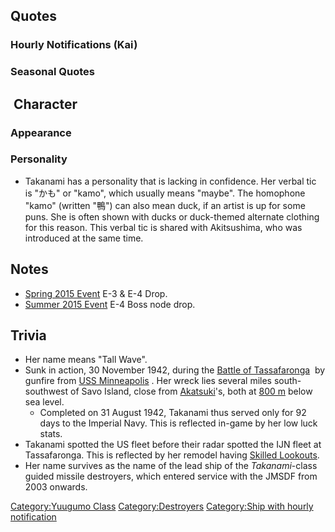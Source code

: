 {{ShipPageHeader}}

==Quotes==
{{ShipQuotes
|Introduction = 夕雲型駆逐艦、六番艦の高波です。あ、あの・・・頑張ります！ホントかもです！
|Introduction/En = I'm the 6th of the Yuugumo-class destroyers, Takanami. E-ehm, I will do my best! Really, probably!

|Introduction/Kai = 夕雲型駆逐艦、高波です。精一杯頑張ります！ホント・・・かもです！
|Introduction/Kai/En = Destroyer Takanami of the Yuugumo-class will give her best this time! Really, probably!

|Library = 夕雲型駆逐艦6番艦、高波です。浦賀生まれです。<br>第三十一駆逐隊に編入され、活躍したかもです。<br>運命のルンガ沖夜戦でも警戒隊の旗艦として敵を発見…、艦隊の勝利に貢献したかも…です。はい！
|Library/En = I'm Takanami, the sixth Yuugumo-class Destroyer. Born in Uraga. <br>I was assigned to the 31st Destroyer Division, and I had done my part well. <br>On a fateful night battle at Lunga Point, as the Leadship of the Lookouts squad, our crew first spotted the enemy fleet... and that may have brought victory to the battle... Yup!
|Library/Note = At the [https://en.wikipedia.org/wiki/Battle_of_Tassafaronga Battle of Lunga Point], Takanami is the one destroyer who got hit and sunk during the engagement.

|Secretary 1 = ひゃわっ！び、びっくりした・・・
|Secretary 1/En = Hya! Y-You startled me...

|Secretary 2 = 司令官、高波をお呼びでしょうか？
|Secretary 2/En = Commander, did you call for Takanami?

|Secretary 2/Kai = 司令官、高波お呼びかも・・・ですか？
|Secretary 2/Kai/En = Commander? Maybe... did you call for Takanami?

|Secretary 3 = ひゃわっ！あ、あの、とてもびっくりするので、出来れば違う・・・が良いと思うのです
|Secretary 3/En = Hya! U-Um, I was incredibly startled so... please approach me in a different way if possible!

|Secretary 3/Kai = ひゃわっ！あ、とてもびっくりするので、出来れば別の方法が・・・。あの、いいかも・・・です。
|Secretary 3/Kai/En = Hya wa! U-Um, I was incredibly startled so... please aprroach me in a different way... Um... maybe it's... better.

|Idle = ドラム缶、ドラム缶……あ、ありますね。私？私は積まないかもです。先行警戒艦ですから。え？何のこと、って？さぁ……。
|Idle/En = Drum cans, Drum cans... Oh, we have them. Me? I might not be equipping those, because I'm the leading look out ship! What? What you mean by that? Um... I don't know

|Secretary Married = 司令官、少しお疲れかも？高波がお茶淹れますね、少し待っていて！……はい！日本茶です！司令官、少し休んで、かも！
|Secretary Married/En = Commander, are you a little tired? Just wait a moment, Takanami will put in some Tea! Yes, it's Japanese Tea! Commander, just take a little rest!

|Wedding = 司令官、お話あるって本当？……えっ？この箱を高波に？開けてもいいかも、ですか？……うわぁ、綺麗。……本当に、本当？
|Wedding/En = Commander, is it true that you need to talk to me? What? This box for Takanami? Am I allowed to open.. it? Wow, it's beautiful, is this for real, for reals?

|Looking At Scores = 司令官、情報ですね？はい、了解かも。
|Looking At Scores/En = Commander, report time right? Yup, right away.

|Joining A Fleet = 夕雲型駆逐艦高波、出撃かも！です
|Joining A Fleet/En = Destroyer Takanami of the Yuugumo-class, going... maybe.

|Equipment 1 = 嬉しいかも...です。
|Equipment 1/En = I'm happy... maybe.

|Equipment 2 = これなら...これならいけるかも！
|Equipment 2/En = With this... with this I can maybe fight!

|Equipment 3 = いけるかも...です。
|Equipment 3/En = I can fight... maybe.

|Supply = 大切な補給物資...嬉しいかも...です。
|Supply/En = Maybe I'm happy... with these precious supplies.

|Docking Minor = すみません。少しお風呂に入るかも...です。
|Docking Minor/En = I'm sorry, I might need the bath.

|Docking Major = すみません。少し長いお風呂になってしまうかも...です。
|Docking Major/En = I'm sorry. Looks like my bath will take longer this time...

|Construction = 司令官，新しい仲間がお目見えかもです。
|Construction/En = Commander, a new ally is ready to be interviewed.

|Construction/Kai = 司令官、新しい仲間が来たかも…です！
|Construction/Kai/En = Commander, a new ally has arrived.

|Returning From Sortie = 艦隊が戻ってきたかもです！はい！
|Returning From Sortie/En = The fleet have returned! Yep!

|Starting A Sortie = 第三十一駆逐隊、旗艦、高波。出撃です！
|Starting A Sortie/En = 31st Destroyer Division Flagship, Takanami, going!

|Starting A Sortie/Kai = 第二水雷戦隊所属、駆逐艦高波、出撃です！
|Starting A Sortie/Kai/En = Destroyer Takanami, member of Torpedo Squadron no.2, going!

|Battle Start = 敵艦発見かも！突撃します！続いてください！
|Battle Start/En = It seems the enemy fleet has been spotted! Please follow me!

|Battle Start/Kai = 敵艦、見つけました！今なら有利に戦えるかも・・・。続いて下さい！
|Battle Start/Kai/En = Enemy fleet spotted! Maybe we need to press our advantage now... Please follow me!

|Attack = やるしかないかも、です。・・・打ち方、始め！てー！
|Attack/En = Maybe I have to do this...Aiming...Fire!

|Attack/Kai = 練度の上がった高波の力、お見せするかも！・・・打ち方始め。てー！
|Attack/Kai/En = Takanami might show you the increased fire power! Aiming... Fire!

|Night Battle = 夜戦・・・思い出すかも。ううん、思い出さない！行ける！やれる！全艦、突撃です！
|Night Battle/En = Night battle...My memory is coming back...No, it won't. I can do this! I will do this! Everyone, attack!
|Night Battle/Note = In the battle of Tassafaronga, Takanami acted as both a decoy and a searchlight for the IJN fleet (She charged straight in with all her lights up). She was sunk as a result, giving the IJN enough time to counterattack. No other IJN Ship was even scratched in this battle.

|Night Battle/Kai = 夜戦かも・・・。でも、もう迷いません。・・・高波、突撃します！続いて下さい！
|Night Battle/Kai/En = It's probably a night battle... But I am no longer lost. Takanami, attacking! Please follow me!

|Night Attack = ひゃっ！い、行きます！高波、突撃します！
|Night Attack/En = Hyaa! L-let's go! Takanami, charging!

|MVP = 高波がお役に立てたかも？ですか？よ、よかった、本当に嬉しいかも……です。
|MVP/En = Takanami was helpful? Really? Yay, maybe I'm happy... for real.

|Minor Damage 1 = ひゃあっ！だっ、だめっ！
|Minor Damage 1/En = Hya... N-No!

|Minor Damage 2 = ひゃ、ひゃあっ！大丈夫？行けるの？
|Minor Damage 2/En = H-Hya~... Are you ok? Can you fight?

|Major Damage = や、やだ・・・集中砲火？ま、まだ行けるかも？し、沈むかも？沈まないで！
|Major Damage/En = N-No... concentrated fire? Maybe I can still go on. Maybe I'll sink? No, don't sink!

|Sunk = また集中砲火かも・・・敵を発見しただけ・・・役に立ったかも・・・ですよね・・・司令官・・・
|Sunk/En = Looks like I'm getting concentrated fire again... Maybe lighting the enemy ships... was also helpful... Commander...
|Sunk/Note = In The Battle of Tassafaronga, after being focused by USN fleet, Takanami was engulfed in flames relatively close to the USN Cruisers. The Flames provided all the light IJN Torpedo Launcher Crews needed to launch their salvos.
}}
===Hourly Notifications (Kai)===
{{Shiphourly
|00JP = 提督！今日はわたし、高波が時刻をお知らせするかもです。あっ！今ちょうど0時です！
|00EN = Admiral! I, Takanami might announce the time today. Ah! We just passed 0:00 AM!
|00Note = 
|01JP = マルヒト・・・マル、マル・・・かも、です。えっ？語尾が紛らわしいですか？う、うーん・・・でもぉ
|01EN = Maybe it's... 1... AM! Eh? That first part is confusing? Y-yes...but...
|01Note = 
|02JP = マルフタ、マルマルかも！です・・・あっ、いいですか？すみません、クセなんです。はい
|02EN = Maybe it's 2... AM! Ah? It's okay? I'm sorry it's a bad habit. Yup.
|02Note = 
|03JP = マルサン・・・マルマルかも・・・です。少し眠いですね。あっ、でも大丈夫です！ほんとです
|03EN = Maybe it's 3... AM. I'm sleepy. Ah, but I'll be fine, really!
|03Note = 
|04JP = マルヨン・・・マルマルかも、です。もう朝方ですね。今頃が、一番暗い時間かも・・・です
|04EN = Maybe it's 4... AM. It's early morning already. It's the darkest around this time... probably.
|04Note = 
|05JP = マルゴー、マルマル。朝になったかも、です。司令官、おはようございます、です！
|05EN = 5:00. Morning have come. Commander, good morning!
|05Note = 
|06JP = マルロク・・・マルマルかも、です。鎮守府の皆さんもおはようございます。朝！です
|06EN = Maybe it's... 6:00 AM. Everybody, good morning! It's morning!
|06Note = 
|07JP = マルナナ、マルマル。ご朝食、お持ちしたかもです。今日は、菜っ葉の味噌汁と・・・
|07EN = 7:00. I might have brought breakfast. Today we have miso soup with green leaves...
|07Note = 
|08JP = マルハチ、マルマルかも、です。あっ、長波姉様！おっ、おはようございます、です！
|08EN = Maybe it's 8:00 AM. Ah, Naganami-neesama! G-Good morning!
|08Note = 
|09JP = マルキュー、マルマルかも、です。・・・長波姉様ですか？はいっ！わたしの自慢の姉様です!
|09EN = Maybe it's 9:00 AM. Naganami-neesama? Yup! She's my prideful sister!
|09Note = 
|10JP = ヒトマル、マルマル。そろそろ演習とか、するかもです？はいっ、了解しました、です！
|10EN = 10:00. It's probably time for... practice? Yes, roger that!
|10Note = 
|11JP = ヒトヒト、マルマルかも、です。司令官、そろそろお昼ですね。何になさいますか？
|11EN = Maybe it's 11:00 AM. Commander, it's time for lunch. What do you want?
|11Note = 
|12JP = ヒトフタ、マルマル。お昼は、間宮さん、ごちそうして頂けるかもですか？嬉しいです！
|12EN = 12:00. 'As for lunch, you can ask Mamiya-san for a treat'? Yay, I'm happy!
|12Note = 
|13JP = ヒトサン、マルマル。はむはむ・・・。間宮さんのオムライス、美味しいかもです！はむはむ・・・
|13EN = 13:00. *nom nom*. Mamiya's omurice is delicious! *nom nom*
|13Note = [https://en.wikipedia.org/wiki/Omurice Omurice]
|14JP = ヒトヨン、マルマル。次の遠征は、鼠輸送かも・・・ですか？えっ・・・あっ、何でも・・・ないです・・・
|14EN = 14:00 Next expedition might be... Tokyo Express? Eh... ah... it's... nothing...
|14Note = 
|15JP = ヒトゴーマルマ・・・、あっ！長波姉様！・・・えっ、差し入れですか？ありがとうございます！
|15EN = 15:0... Ah! Naganami-neesama! Eh? Refreshment? Thanks you!
|15Note = 
|16JP = ヒトロクマルマル。長波姉様からクッキー頂きました！今、お茶を淹れますね
|16EN = 16:00. I received cookies from Naganami-neesama! For now, I'll brew some tea
|16Note = 
|17JP = ヒトナナ、マルマル。綺麗な夕焼け・・・！そろそろ、日が落ちるかも・・・です。・・・綺麗かも
|17EN = 17:00. Such a wonderful sunset...! The sun might set at any moment. It might looks pretty.
|17Note = 
|18JP = ヒトハチ、マルマルかも・・・です。司令官、高波、お夕食の準備に入りますね？はい！
|18EN = Maybe it's 18:00 PM. Commander, Takanami need to prepare dinner? Yup!
|18Note = 
|19JP = ヒトキューマルマル。お夕食の準備が出来たかもです。今夜は、フーカデンビーフと・・・
|19EN = 19:00. Dinner's preparation is probably done. We have Fricandeau Beef today...
|19Note = 
|20JP = フタマル、マルマルかも・・・です。司令官、高波の、フーカデンビーフ。・・・いかが・・・でしたか？
|20EN = Maybe it's 20:00. Commander, do you want another dish of... Takanami's Fricandeau Beef...?
|20Note = 
|21JP = フタヒト、マルマル。夜かも・・・です。司令官、お茶を淹れ直しますね、はい！
|21EN = 21:00. Maybe it's night. Commander, I'll brew some tea again, yup!
|21Note = 
|22JP = フタフタ、マルマル。あの軽巡のお姉様が・・・。えっ？ほっといていいかも・・・です・・・か？
|22EN = 22:00. That Light Cruiser sister... Eh? Maybe I should just... leave her be...?
|22Note = We all know who [[Sendai|she]] is ( ͡° ͜ʖ ͡°)
|23JP = フタサンマルマル。司令官、今日も一日、大変お疲れ様でした！かもです。はい！
|23EN = 23:00. Commander, good work today... probably. Yup!
|23Note = 
}}

===Seasonal Quotes===
{{Shipquoteseasonal
|RainySeason2015 = 雨の日が続く…かも…です。でも、雨の日は静かで良いですね。高波、好きかもです。
|RainySeason2015_EN = The rainy days continue... maybe. Still, rainy days are quiet and nice, aren't they? Takanami, might like it.
|RainySeason2015_Clip = {{Audio|file=Takanami_Rainy_Season_2015.ogg}}
|RainySeason2015_Note = 

|EarlySummer2015 = 暑くなってきましたね。もうすぐ…夏かも。司令官は暑くないかもですか？
|EarlySummer2015_EN = It's been getting hotter, hasn't it? Maybe it'll be... summer soon. Commander, aren't you perhaps feeling hot?
|EarlySummer2015_Clip = {{Audio|file=Takanami_Early_Summer_2015.ogg}}
|EarlySummer2015_Note = 

|MidSummer2015 = 夏ですね、司令官。氷小豆食べたいかもですね。間宮さん…あ、私出します！
|MidSummer2015_EN = It's summer, Commander. I may want to eat some red beans on ice. Mamiya-san... Ah, I'll serve it!
|MidSummer2015_Clip = {{Audio|file=Takanami_Mid-Summer_2015_Secretary_1.ogg}}
|MidSummer2015_Note =

|Christmas2015 = メリークリスマスかも…です、司令官！これ、高波からのプレゼントかも…です！
|Christmas2015_EN = Merry Christmas, commander... I think. Here, I bought you a present... I think.
|Christmas2015_Clip = {{Audio|file=Takanami_Christmas_2015.ogg}}
|Christmas2015_Note = 

|EndofYear2015 = もうこんな時期。鎮守府の大掃除も、高波、一生懸命頑張ります、かも・・・です、はい！
|EndofYear2015_EN = It's that time already. I will do my very best for the homeport's spring cleaning... I think. Yes!
|EndofYear2015_Clip = {{Audio|file=Takanami_End_of_Year_2015.ogg}}
|EndofYear2015_Note = 

|Setsubun2016 = 長波姉様、このお豆は……え、投げるかもですか？……え、えいっ！こうですか？
|Setsubun2016_EN = Naganami-neesama, about these beans... Eh, You you think you want me to throw it? E-Eii! Like this...?
|Setsubun2016_Clip = {{Audio|file=Takanami_Setsubun_2016.ogg}}
|Setsubun2016_Note = 

|Valentine2016 = 司令官と長波姉様に、チョコレート作っちゃったかも・・・受け取ってくれるかな・・・
|Valentine2016_EN = I made some chocolates for Commander and Naganami-neesama...I think. Have you received it...?
|Valentine2016_Clip = {{Audio|file=Takanami_Valentine_2016.ogg}}
|Valentine2016_Note = 

|WhiteDay2016 = 長波姉さまからクッキーもらったかも…え？司令官もこれを私に？ほ、本当に？
|WhiteDay2016_EN = I might have received some cookie from Naganami-neesama... Eh? Commander is also giving me these? R-Really?
|WhiteDay2016_Clip = {{Audio|file=Takanami White Day 2016.ogg}}
|WhiteDay2016_Note =

|Spring2016 = 司令官、春ですね、桜の季節かも・・・です、長波姉様達と、お花見・・・行きたいですね
|Spring2016_EN = Commander, it's spring isn't it. It might be the season of sakura... probably. Flower viewing with Naganami-neesama and the rest... wouldn't you want to join?
|Spring2016_Clip = {{Audio|file=Takanami_Spring_2016.ogg}}
|Spring2016_Note = 

|ThirdAnniversary2016 = 司令官、三周年かも、です。おめでとうございます！高波もお祝いするかも、です！
|ThirdAnniversary2016_EN = Commander, it's maybe the third anniversary. Congratulations! Takanami will celebrate, maybe so!
|ThirdAnniversary2016_Clip = {{Audio|file=Takanami_Third_Anniversary.ogg}}
|ThirdAnniversary2016_Note = 

|RainySeason2016 = 雨の日が続く…かも…です。でも、雨の日は静かで良いですね。高波、好きかもです。
|RainySeason2016_EN = The rainy days will continue....maybe. Still, rainy days are quiet & nice, aren't they? Takanami, might like it.
|RainySeason2016_Clip = {{Audio|file=Takanami Rainy Season 2015.ogg}}
|RainySeason2016_Note = ''From [[Seasonal/Rainy Season 2015|Rainy Season 2015]]''
}}

== Character ==
===Appearance===
=== Personality ===
* Takanami has a personality that is lacking in confidence. Her verbal tic is "かも" or "kamo", which usually means "maybe". The homophone "kamo" (written "鴨") can also mean duck, if an artist is up for some puns. She is often shown with ducks or duck-themed alternate clothing for this reason. This verbal tic is shared with Akitsushima, who was introduced at the same time.
==Notes==
* [[Spring 2015 Event]] E-3 & E-4 Drop.
* [[Summer 2015 Event]] E-4 Boss node drop.

==Trivia==
*Her name means "Tall Wave".
*Sunk in action, 30 November 1942, <span style="font-weight:400;">during the </span>[https://en.wikipedia.org/wiki/Battle_of_Tassafaronga Battle of Tassafaronga]<span style="font-weight:400;"> </span> by gunfire from [https://en.wikipedia.org/wiki/USS_Minneapolis_(CA-36) USS Minneapolis] . Her wreck lies <span style="font-weight:400;">several miles south-southwest of Savo</span> Island, close from [[Akatsuki]]'s, both at [http://ict.sopac.org/VirLib/TR0280.pdf 800 m] below sea level.
**Completed on 31 August 1942, Takanami thus served only for 92 days to the Imperial Navy. This is reflected in-game by her low luck stats.
*Takanami spotted the US fleet before their radar spotted the IJN fleet at Tassafaronga. This is reflected by her remodel having [[Skilled Lookouts]].
*Her name survives as the name of the lead ship of the ''Takanami''-class guided missile destroyers, which entered service with the JMSDF from 2003 onwards.

{{ShipPageFooter}}
[[Category:Yuugumo Class]]
[[Category:Destroyers]]
[[Category:Ship with hourly notification]]